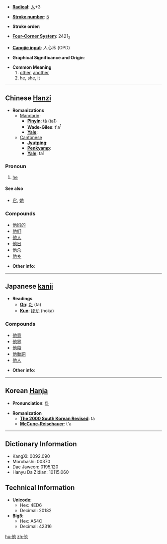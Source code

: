 * '''[[Wiktionary:Chinese radical index| Radical]]''': [[Wiktionary:Chinese radical index 人|人]]+3

* '''[[Wiktionary:Chinese total strokes index|Stroke number]]''': [[Wiktionary:Chinese total strokes index 5|5]]

* '''Stroke order''': 

* '''[[Wiktionary:Chinese four corner index|Four-Corner System]]''': 2421<sub>2</sub>

* '''[[Wiktionary:Chinese Cangjie index|Cangjie input]]''': 人心木 (OPD)

* '''Graphical Significance and Origin''': 

* '''Common Meaning'''
*#[[other]], [[another]]
*# [[he]], [[she]], [[it]]

----

== Chinese [[Hanzi]] ==

* '''Romanizations'''
** [[Mandarin]]:
*** '''[[Pinyin]]''': tā (ta1)
*** '''[[Wade-Giles]]''': t'a<sup>1</sup>
*** '''[[Yale]]''': 
**[[Cantonese]]
***'''[[Jyutping]]''':
***'''[[Penkyamp]]''': 
***'''[[Yale]]''': ta1

===Pronoun===

# [[he]]

====See also====
*[[它]], [[她]]

===Compounds===
*[[他妈的]]
*[[他们]]
*[[他人]]
*[[他日]]
*[[他杀]]
*[[他乡]]

* '''Other info''': 

----

== Japanese [[kanji]] ==

* '''Readings'''
** '''[[On]]''': [[た]] (ta)
** '''[[Kun]]''': [[ほか]] (hoka)

===Compounds===
*[[他意]]
*[[他界]]
*[[他殺]]
*[[他動詞]]
*[[他人]]

* '''Other info''':  

----

== Korean [[Hanja]] ==

* '''Pronunciation''': [[타]]

* '''Romanization'''
** '''[[The 2000 South Korean Revised Romanization|The 2000 South Korean Revised]]''': ta
** '''[[McCune-Reischauer]]''': t'a

----

== Dictionary Information ==

* KangXi: 0092.090
* Morobashi: 00370
* Dae Jaweon: 0195.120
* Hanyu Da Zidian: 10115.060

== Technical Information ==

* '''Unicode''':
** Hex: 4ED6
** Decimal: 20182
* '''Big5''':
** Hex: A54C
** Decimal: 42316

[[hu:他]]
[[zh:他]]